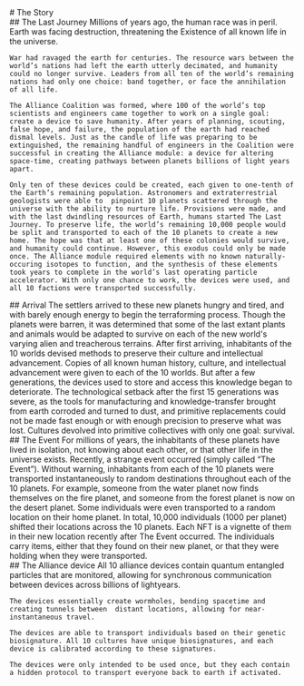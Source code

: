 
<div className={`${styles.content__wrapper} ${styles.story}`}>
  # The Story

  <div className={styles.section}>
    ## The Last Journey
    Millions of years ago, the human race was in peril. Earth was facing destruction, threatening the Existence of all known life in the universe.

    War had ravaged the earth for centuries. The resource wars between the world’s nations had left the earth utterly decimated, and humanity could no longer survive. Leaders from all ten of the world’s remaining nations had only one choice: band together, or face the annihilation of all life.

    The Alliance Coalition was formed, where 100 of the world’s top scientists and engineers came together to work on a single goal: create a device to save humanity. After years of planning, scouting, false hope, and failure, the population of the earth had reached dismal levels. Just as the candle of life was preparing to be extinguished, the remaining handful of engineers in the Coalition were successful in creating the Alliance module: a device for altering space-time, creating pathways between planets billions of light years apart.

    Only ten of these devices could be created, each given to one-tenth of the Earth’s remaining population. Astronomers and extraterrestrial geologists were able to  pinpoint 10 planets scattered through the universe with the ability to nurture life. Provisions were made, and with the last dwindling resources of Earth, humans started The Last Journey. To preserve life, the world’s remaining 10,000 people would be split and transported to each of the 10 planets to create a new home. The hope was that at least one of these colonies would survive, and humanity could continue. However, this exodus could only be made once. The Alliance module required elements with no known naturally-occuring isotopes to function, and the synthesis of these elements took years to complete in the world’s last operating particle accelerator. With only one chance to work, the devices were used, and all 10 factions were transported successfully.
  </div>

  <div className={styles.section}>
    ## Arrival
    The settlers arrived to these new planets hungry and tired, and with barely enough energy to begin the terraforming process. Though the planets were barren, it was determined that some of the last extant plants and animals would be adapted to survive on each of the new world's varying alien and treacherous terrains.
    After first arriving, inhabitants of the 10 worlds devised methods to preserve their culture and intellectual advancement. Copies of all known human history, culture, and intellectual advancement were given to each of the 10 worlds. But after a few generations, the devices used to store and access this knowledge began to deteriorate. The technological setback after the first 15 generations was severe, as the tools for manufacturing and knowledge-transfer brought from earth corroded and turned to dust, and primitive replacements could not be made fast enough or with enough precision to preserve what was lost. Cultures devolved into primitive collectives with only one goal: survival.
  </div>

  <div className={styles.section}>
    ## The Event
    For millions of years, the inhabitants of these planets have lived in isolation, not knowing about each other, or that other life in the universe exists. Recently, a strange event occurred (simply called “The Event”).  Without warning, inhabitants from each of the 10 planets were transported instantaneously to random destinations throughout each of the 10 planets. For example, someone from the water planet now finds themselves on the fire planet, and someone from the forest planet is now on the desert planet. Some individuals were even transported to a random location on their home planet. In total, 10,000 individuals (1000 per planet) shifted their locations across the 10 planets. Each NFT is a vignette of them in their new location recently after The Event occurred. The individuals carry items, either that they found on their new planet, or that they were holding when they were transported.
  </div>

  <div className={styles.section}>
    ## The Alliance device
    All 10 alliance devices contain quantum entangled particles that are monitored, allowing for synchronous communication between devices across billions of lightyears.

    The devices essentially create wormholes, bending spacetime and creating tunnels between  distant locations, allowing for near-instantaneous travel.

    The devices are able to transport individuals based on their genetic biosignature. All 10 cultures have unique biosignatures, and each device is calibrated according to these signatures.

    The devices were only intended to be used once, but they each contain a hidden protocol to transport everyone back to earth if activated.
  </div>
</div>